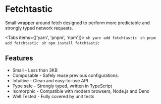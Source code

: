 
# Fetchtastic

Small wrapper around fetch designed to perform more predictable and strongly typed network requests.

<Tabs items={['yarn', 'pnpm', 'npm']}>
    <Tab>
        ```sh
        yarn add fetchtastic
        ```
    </Tab>
    <Tab>
        ```sh
        pnpm add fetchtastic
        ```
    </Tab>
    <Tab>
        ```sh
        npm install fetchtastic
        ```
    </Tab>

</Tabs>

## Features

-   Small - Less than 3KB
-   Composable - Safely reuse previous configurations.
-   Intuitive - Clean and easy-to-use API
-   Type safe - Strongly typed, written in TypeScript
-   Isomorphic - Compatible with modern browsers, Node.js and Deno
-   Well Tested - Fully covered by unit tests
